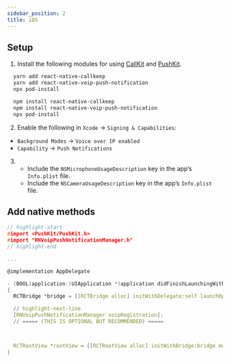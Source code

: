 ```yaml
---
sidebar_position: 2
title: iOS
---
```



## Setup

1. Install the following modules for using [CallKit](https://developer.apple.com/documentation/callkit) and [PushKit](https://developer.apple.com/documentation/pushkit).

<Tabs groupId="package-manager">
  <TabItem value="Yarn" default>

```bash
  yarn add react-native-callkeep
  yarn add react-native-voip-push-notification
  npx pod-install
```

  </TabItem>
  <TabItem value="npm">

```bash
  npm install react-native-callkeep
  npm install react-native-voip-push-notification
  npx pod-install
```
  </TabItem>
</Tabs>

2. Enable the following in `Xcode` -> `Signing & Capabilities`:

- `Background Modes` -> `Voice over IP enabled`
- `Capability` -> `Push Notifications`

3. - Include the `NSMicrophoneUsageDescription` key in the app’s `Info.plist` file.
   - Include the `NSCameraUsageDescription` key in the app’s `Info.plist` file.

## Add native methods

```c
// highlight-start
#import <PushKit/PushKit.h>
#import "RNVoipPushNotificationManager.h"
// highlight-end

...

@implementation AppDelegate

- (BOOL)application:(UIApplication *)application didFinishLaunchingWithOptions:(NSDictionary *)launchOptions
{
  RCTBridge *bridge = [[RCTBridge alloc] initWithDelegate:self launchOptions:launchOptions];

  // highlight-next-line
  [RNVoipPushNotificationManager voipRegistration];
  // ===== (THIS IS OPTIONAL BUT RECOMMENDED) =====



  RCTRootView *rootView = [[RCTRootView alloc] initWithBridge:bridge moduleName:@"AppName" initialProperties:nil];
}

```